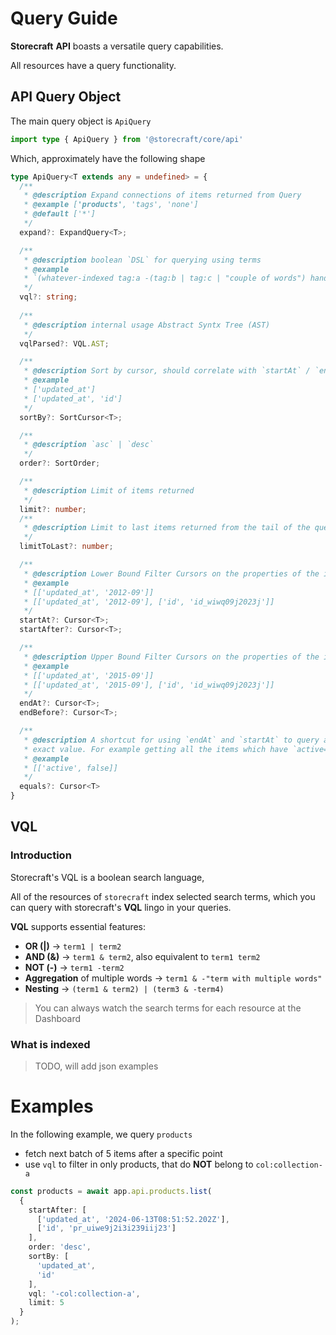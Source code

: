 # Query Guide

**Storecraft** **API** boasts a versatile query capabilities.

All resources have a query functionality.

## API Query Object

The main query object is `ApiQuery`

```ts
import type { ApiQuery } from '@storecraft/core/api'

```

Which, approximately have the following shape

```ts
type ApiQuery<T extends any = undefined> = {
  /**
   * @description Expand connections of items returned from Query
   * @example ['products', 'tags', 'none']
   * @default ['*']
   */
  expand?: ExpandQuery<T>;

  /**
   * @description boolean `DSL` for querying using terms
   * @example 
   * `(whatever-indexed tag:a -(tag:b | tag:c | "couple of words") handle:product*)`
   */
  vql?: string;
  
  /**
   * @description internal usage Abstract Syntx Tree (AST)
   */
  vqlParsed?: VQL.AST;

  /**
   * @description Sort by cursor, should correlate with `startAt` / `endAt` cursors
   * @example 
   * ['updated_at']
   * ['updated_at', 'id']
   */
  sortBy?: SortCursor<T>;

  /**
   * @description `asc` | `desc`
   */
  order?: SortOrder;

  /**
   * @description Limit of items returned
   */
  limit?: number;
  /**
   * @description Limit to last items returned from the tail of the query
   */
  limitToLast?: number;

  /**
   * @description Lower Bound Filter Cursors on the properties of the items
   * @example 
   * [['updated_at', '2012-09']]
   * [['updated_at', '2012-09'], ['id', 'id_wiwq09j2023j']]
   */
  startAt?: Cursor<T>;
  startAfter?: Cursor<T>;

  /**
   * @description Upper Bound Filter Cursors on the properties of the items
   * @example 
   * [['updated_at', '2015-09']]
   * [['updated_at', '2015-09'], ['id', 'id_wiwq09j2023j']]
   */
  endAt?: Cursor<T>;
  endBefore?: Cursor<T>;

  /**
   * @description A shortcut for using `endAt` and `startAt` to query an
   * exact value. For example getting all the items which have `active=true`
   * @example 
   * [['active', false]]
   */
  equals?: Cursor<T>
}
```

## VQL

### Introduction
Storecraft's VQL is a boolean search language,

All of the resources of `storecraft` index selected search terms, which you can query with 
storecraft's **VQL** lingo in your queries.

**VQL** supports essential features:
- **OR (|)** -> `term1 | term2`
- **AND (&)** -> `term1 & term2`, also equivalent to `term1 term2`
- **NOT (-)** -> `term1 -term2`
- **Aggregation** of multiple words -> `term1 & -"term with multiple words"`
- **Nesting** -> `(term1 & term2) | (term3 & -term4)` 

> You can always watch the search terms for each resource at the Dashboard

### What is indexed
> TODO, will add json examples

# Examples

In the following example, we query `products`
- fetch next batch of 5 items after a specific point
- use `vql` to filter in only products, that do **NOT** belong to `col:collection-a`

```ts
const products = await app.api.products.list(
  {
    startAfter: [
      ['updated_at', '2024-06-13T08:51:52.202Z'],
      ['id', 'pr_uiwe9j2i3i239iij23']
    ],
    order: 'desc',
    sortBy: [
      'updated_at',
      'id'
    ],
    vql: '-col:collection-a',
    limit: 5
  }
);

```